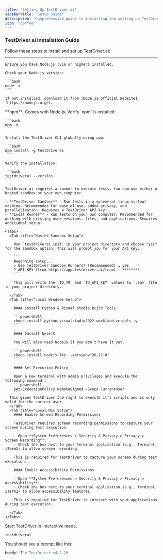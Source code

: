 ```yaml
---
title: "Setting Up TestDriver.ai"
sidebarTitle: "Setup Guide"
description: "Comprehensive guide to installing and setting up TestDriver.ai for your testing needs."
icon: "coffee"
---
```



### **TestDriver.ai Installation Guide**

Follow these steps to install and set up TestDriver.ai:

---


<Steps>

  <Step title="Install NodeJS">

    Ensure you have Node.js (v16 or higher) installed.

    Check your Node.js version:
    
    ```bash
    node -v
    ```
    
    If not installed, download it from [Node.js Official Website](https://nodejs.org/).

  </Step>
  <Step title="Install NPM">
    **npm**: Comes with Node.js. Verify `npm` is installed:
    
    ```bash
    npm -v
    ```
  </Step>
  <Step title="Install TestDriver">
  
    Install the TestDriver CLI globally using npm:
  
    ```bash
    npm install -g testdriverai
    ```
  
    Verify the installation:
  
    ```bash
    testdriverai --version
    ```
  </Step>


  <Step title="Set Up Your Test Runner">

    TestDriver.ai requires a runner to execute tests. You can use either a hosted sandbox or your own computer.
    
    - **TestDriver Sandbox** - Run tests in a ephemeral linux virtual machine. Recommended for ease of use, added privacy, and parallelization. Requires a TestDriver API key.
    - **Local Runner** - Run tests on your own computer. Recommended for working with existing user sessions, files, and applications. Requires additional setup.

    <Tabs>
      <Tab title="Hosted Sandbox Setup">

        Run `testdriverai init` in your project directory and choose "yes" for the sandbox option. This will prompt you for your API key.

        ```
        Beginning setup...
        ✔ Use TestDriver Sandbox Runners? (Recommended) … yes
        ? API KEY (from https://app.testdriver.ai/team) › ********
        ```

        This will write the `TD_VM` and `TD_API_KEY` values to `.env` file in your project directory.

      </Tab>
      <Tab title="Local Windows Setup">

        #### Install Python & Visual Studio Build Tools

        ```powershell
        choco install python visualstudio2022-workload-vctools -y
        ```

        #### Install NodeJS

        You will also need NodeJS if you don't have it yet.

        ```powershell
        choco install nodejs-lts --version="20.17.0"
        ```

        #### Set Execution Policy

        Open a new terminal with admin privileges and execute the following command : 
        ```powershell
        Set-ExecutionPolicy RemoteSigned -Scope CurrentUser
        ```
      This gives TestDriver the right to execute it's scripts and is only valid for the current user. 
      </Tab>
      <Tab title="Local Mac Setup">
        #### Enable Screen Recording Permissions
        
        TestDriver requires screen recording permissions to capture your screen during test execution.

        - Open **System Preferences > Security & Privacy > Privacy > Screen Recording**.
        - Check the box next to your terminal application (e.g., Terminal, iTerm2) to allow screen recording.
        
        This is required for TestDriver to capture your screen during test execution.
        
        #### Enable Accessibility Permissions
        
        - Open **System Preferences > Security & Privacy > Privacy > Accessibility**.
        - Check the box next to your terminal application (e.g., Terminal, iTerm2) to allow accessibility features.

        This is required for TestDriver to interact with your applications during test execution.

      </Tab>
    </Tabs>
</Step>

<Step title="Run TestDriver in Interactive Mode">
  Start TestDriver in interactive mode. 
  
  ```bash
  testdriverai
  ```

  You should see a prompt like this:

  ```bash
  Howdy! I'm TestDriver v4.2.26
  ```
</Step>

</Steps>

